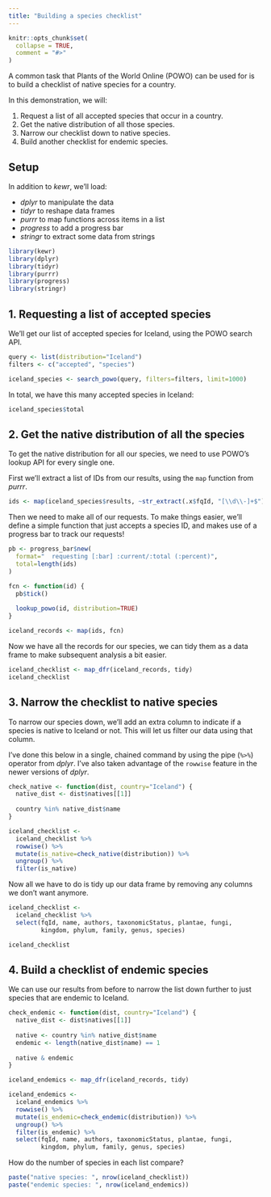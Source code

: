 ```yaml
---
title: "Building a species checklist"
---
```


```r
knitr::opts_chunk$set(
  collapse = TRUE,
  comment = "#>"
)
```

A common task that Plants of the World Online (POWO) can be used for is to build a checklist of native species for a country.

In this demonstration, we will:

1. Request a list of all accepted species that occur in a country.
2. Get the native distribution of all those species.
3. Narrow our checklist down to native species.
4. Build another checklist for endemic species.

## Setup 

In addition to *kewr*, we'll load:

* *dplyr* to manipulate the data
* *tidyr* to reshape data frames
* *purrr* to map functions across items in a list
* *progress* to add a progress bar
* *stringr* to extract some data from strings

```r
library(kewr)
library(dplyr)
library(tidyr)
library(purrr)
library(progress)
library(stringr)
```

## 1. Requesting a list of accepted species

We'll get our list of accepted species for Iceland, using the POWO search API.

```r
query <- list(distribution="Iceland")
filters <- c("accepted", "species")

iceland_species <- search_powo(query, filters=filters, limit=1000)
```

In total, we have this many accepted species in Iceland:

```r
iceland_species$total
```

## 2. Get the native distribution of all the species

To get the native distribution for all our species, we need to use POWO's lookup API for every single one.

First we'll extract a list of IDs from our results, using the `map` function from *purrr*.

```r
ids <- map(iceland_species$results, ~str_extract(.x$fqId, "[\\d\\-]+$"))
```

Then we need to make all of our requests. To make things easier, we'll define a simple function that just accepts a species ID, and makes use of a progress bar to track our requests!

```r
pb <- progress_bar$new(
  format="  requesting [:bar] :current/:total (:percent)",
  total=length(ids)
)

fcn <- function(id) {
  pb$tick()
  
  lookup_powo(id, distribution=TRUE)
}

iceland_records <- map(ids, fcn)
```

Now we have all the records for our species, we can tidy them as a data frame to make subsequent analysis a bit easier.

```r
iceland_checklist <- map_dfr(iceland_records, tidy)
iceland_checklist
```

## 3. Narrow the checklist to native species

To narrow our species down, we'll add an extra column to indicate if a species is native to Iceland or not. This will let us filter our data using that column.

I've done this below in a single, chained command by using the pipe (`%>%`) operator from *dplyr*. I've also taken advantage of the `rowwise` feature in the newer versions of *dplyr*.

```r
check_native <- function(dist, country="Iceland") {
  native_dist <- dist$natives[[1]]
  
  country %in% native_dist$name
}

iceland_checklist <-
  iceland_checklist %>%
  rowwise() %>%
  mutate(is_native=check_native(distribution)) %>%
  ungroup() %>%
  filter(is_native)
```

Now all we have to do is tidy up our data frame by removing any columns we don't want anymore.

```r
iceland_checklist <-
  iceland_checklist %>%
  select(fqId, name, authors, taxonomicStatus, plantae, fungi,
         kingdom, phylum, family, genus, species)

iceland_checklist
```

## 4. Build a checklist of endemic species

We can use our results from before to narrow the list down further to just species that are endemic to Iceland.

```r
check_endemic <- function(dist, country="Iceland") {
  native_dist <- dist$natives[[1]]
  
  native <- country %in% native_dist$name
  endemic <- length(native_dist$name) == 1
  
  native & endemic
}

iceland_endemics <- map_dfr(iceland_records, tidy)

iceland_endemics <-
  iceland_endemics %>%
  rowwise() %>%
  mutate(is_endemic=check_endemic(distribution)) %>%
  ungroup() %>%
  filter(is_endemic) %>%
  select(fqId, name, authors, taxonomicStatus, plantae, fungi,
         kingdom, phylum, family, genus, species)
```

How do the number of species in each list compare?

```r
paste("native species: ", nrow(iceland_checklist))
paste("endemic species: ", nrow(iceland_endemics))
```
